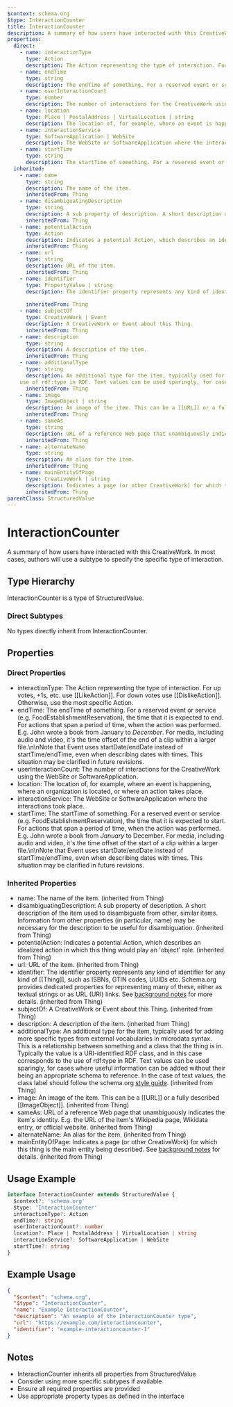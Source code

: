 ```yaml
---
$context: schema.org
$type: InteractionCounter
title: InteractionCounter
description: A summary of how users have interacted with this CreativeWork. In most cases, authors will use a subtype to specify the specific type of interaction.
properties:
  direct:
    - name: interactionType
      type: Action
      description: The Action representing the type of interaction. For up votes, +1s, etc. use [[LikeAction]]. For down votes use [[DislikeAction]]. Otherwise, use the most specific Action.
    - name: endTime
      type: string
      description: The endTime of something. For a reserved event or service (e.g. FoodEstablishmentReservation), the time that it is expected to end. For actions that span a period of time, when the action was performed. E.g. John wrote a book from January to *December*. For media, including audio and video, it's the time offset of the end of a clip within a larger file.\n\nNote that Event uses startDate/endDate instead of startTime/endTime, even when describing dates with times. This situation may be clarified in future revisions.
    - name: userInteractionCount
      type: number
      description: The number of interactions for the CreativeWork using the WebSite or SoftwareApplication.
    - name: location
      type: Place | PostalAddress | VirtualLocation | string
      description: The location of, for example, where an event is happening, where an organization is located, or where an action takes place.
    - name: interactionService
      type: SoftwareApplication | WebSite
      description: The WebSite or SoftwareApplication where the interactions took place.
    - name: startTime
      type: string
      description: The startTime of something. For a reserved event or service (e.g. FoodEstablishmentReservation), the time that it is expected to start. For actions that span a period of time, when the action was performed. E.g. John wrote a book from *January* to December. For media, including audio and video, it's the time offset of the start of a clip within a larger file.\n\nNote that Event uses startDate/endDate instead of startTime/endTime, even when describing dates with times. This situation may be clarified in future revisions.
  inherited:
    - name: name
      type: string
      description: The name of the item.
      inheritedFrom: Thing
    - name: disambiguatingDescription
      type: string
      description: A sub property of description. A short description of the item used to disambiguate from other, similar items. Information from other properties (in particular, name) may be necessary for the description to be useful for disambiguation.
      inheritedFrom: Thing
    - name: potentialAction
      type: Action
      description: Indicates a potential Action, which describes an idealized action in which this thing would play an 'object' role.
      inheritedFrom: Thing
    - name: url
      type: string
      description: URL of the item.
      inheritedFrom: Thing
    - name: identifier
      type: PropertyValue | string
      description: The identifier property represents any kind of identifier for any kind of [[Thing]], such as ISBNs, GTIN codes, UUIDs etc. Schema.org provides dedicated properties for representing many of these, either as textual strings or as URL (URI) links. See [background notes](/docs/datamodel.html#identifierBg) for more details.
        
      inheritedFrom: Thing
    - name: subjectOf
      type: CreativeWork | Event
      description: A CreativeWork or Event about this Thing.
      inheritedFrom: Thing
    - name: description
      type: string
      description: A description of the item.
      inheritedFrom: Thing
    - name: additionalType
      type: string
      description: An additional type for the item, typically used for adding more specific types from external vocabularies in microdata syntax. This is a relationship between something and a class that the thing is in. Typically the value is a URI-identified RDF class, and in this case corresponds to the
    use of rdf:type in RDF. Text values can be used sparingly, for cases where useful information can be added without their being an appropriate schema to reference. In the case of text values, the class label should follow the schema.org <a href="https://schema.org/docs/styleguide.html">style guide</a>.
      inheritedFrom: Thing
    - name: image
      type: ImageObject | string
      description: An image of the item. This can be a [[URL]] or a fully described [[ImageObject]].
      inheritedFrom: Thing
    - name: sameAs
      type: string
      description: URL of a reference Web page that unambiguously indicates the item's identity. E.g. the URL of the item's Wikipedia page, Wikidata entry, or official website.
      inheritedFrom: Thing
    - name: alternateName
      type: string
      description: An alias for the item.
      inheritedFrom: Thing
    - name: mainEntityOfPage
      type: CreativeWork | string
      description: Indicates a page (or other CreativeWork) for which this thing is the main entity being described. See [background notes](/docs/datamodel.html#mainEntityBackground) for details.
      inheritedFrom: Thing
parentClass: StructuredValue
---
```

# InteractionCounter

A summary of how users have interacted with this CreativeWork. In most cases, authors will use a subtype to specify the specific type of interaction.

## Type Hierarchy

InteractionCounter is a type of StructuredValue.

### Direct Subtypes

No types directly inherit from InteractionCounter.

## Properties

### Direct Properties

- interactionType: The Action representing the type of interaction. For up votes, +1s, etc. use [[LikeAction]]. For down votes use [[DislikeAction]]. Otherwise, use the most specific Action.
- endTime: The endTime of something. For a reserved event or service (e.g. FoodEstablishmentReservation), the time that it is expected to end. For actions that span a period of time, when the action was performed. E.g. John wrote a book from January to *December*. For media, including audio and video, it's the time offset of the end of a clip within a larger file.\n\nNote that Event uses startDate/endDate instead of startTime/endTime, even when describing dates with times. This situation may be clarified in future revisions.
- userInteractionCount: The number of interactions for the CreativeWork using the WebSite or SoftwareApplication.
- location: The location of, for example, where an event is happening, where an organization is located, or where an action takes place.
- interactionService: The WebSite or SoftwareApplication where the interactions took place.
- startTime: The startTime of something. For a reserved event or service (e.g. FoodEstablishmentReservation), the time that it is expected to start. For actions that span a period of time, when the action was performed. E.g. John wrote a book from *January* to December. For media, including audio and video, it's the time offset of the start of a clip within a larger file.\n\nNote that Event uses startDate/endDate instead of startTime/endTime, even when describing dates with times. This situation may be clarified in future revisions.

### Inherited Properties

- name: The name of the item. (inherited from Thing)
- disambiguatingDescription: A sub property of description. A short description of the item used to disambiguate from other, similar items. Information from other properties (in particular, name) may be necessary for the description to be useful for disambiguation. (inherited from Thing)
- potentialAction: Indicates a potential Action, which describes an idealized action in which this thing would play an 'object' role. (inherited from Thing)
- url: URL of the item. (inherited from Thing)
- identifier: The identifier property represents any kind of identifier for any kind of [[Thing]], such as ISBNs, GTIN codes, UUIDs etc. Schema.org provides dedicated properties for representing many of these, either as textual strings or as URL (URI) links. See [background notes](/docs/datamodel.html#identifierBg) for more details.
         (inherited from Thing)
- subjectOf: A CreativeWork or Event about this Thing. (inherited from Thing)
- description: A description of the item. (inherited from Thing)
- additionalType: An additional type for the item, typically used for adding more specific types from external vocabularies in microdata syntax. This is a relationship between something and a class that the thing is in. Typically the value is a URI-identified RDF class, and in this case corresponds to the
    use of rdf:type in RDF. Text values can be used sparingly, for cases where useful information can be added without their being an appropriate schema to reference. In the case of text values, the class label should follow the schema.org <a href="https://schema.org/docs/styleguide.html">style guide</a>. (inherited from Thing)
- image: An image of the item. This can be a [[URL]] or a fully described [[ImageObject]]. (inherited from Thing)
- sameAs: URL of a reference Web page that unambiguously indicates the item's identity. E.g. the URL of the item's Wikipedia page, Wikidata entry, or official website. (inherited from Thing)
- alternateName: An alias for the item. (inherited from Thing)
- mainEntityOfPage: Indicates a page (or other CreativeWork) for which this thing is the main entity being described. See [background notes](/docs/datamodel.html#mainEntityBackground) for details. (inherited from Thing)

## Usage Example

```typescript
interface InteractionCounter extends StructuredValue {
  $context?: 'schema.org'
  $type: 'InteractionCounter'
  interactionType?: Action
  endTime?: string
  userInteractionCount?: number
  location?: Place | PostalAddress | VirtualLocation | string
  interactionService?: SoftwareApplication | WebSite
  startTime?: string
}
```

## Example Usage

```json
{
  "$context": "schema.org",
  "$type": "InteractionCounter",
  "name": "Example InteractionCounter",
  "description": "An example of the InteractionCounter type",
  "url": "https://example.com/interactioncounter",
  "identifier": "example-interactioncounter-1"
}
```

## Notes

- InteractionCounter inherits all properties from StructuredValue
- Consider using more specific subtypes if available
- Ensure all required properties are provided
- Use appropriate property types as defined in the interface